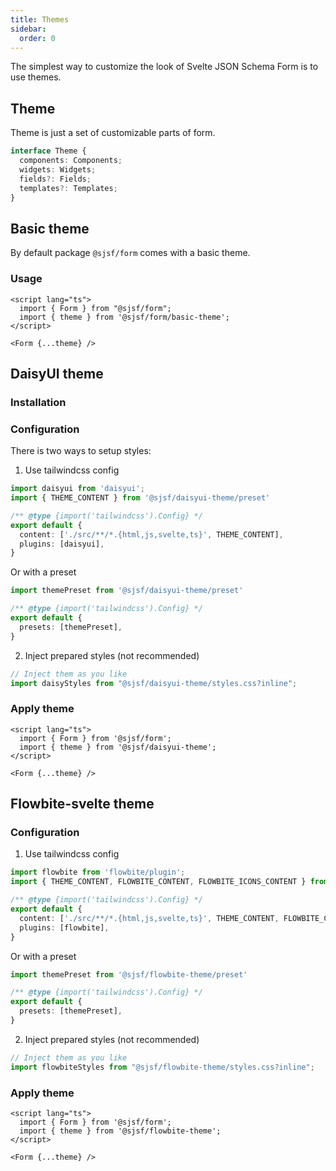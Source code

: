 ```yaml
---
title: Themes
sidebar:
  order: 0
---
```



The simplest way to customize the look of Svelte JSON Schema Form is to use themes.

## Theme

Theme is just a set of customizable parts of form.

```typescript
interface Theme {
  components: Components;
  widgets: Widgets;
  fields?: Fields;
  templates?: Templates;
}
```

## Basic theme

By default package `@sjsf/form` comes with a basic theme.

### Usage

```svelte
<script lang="ts">
  import { Form } from "@sjsf/form";
  import { theme } from '@sjsf/form/basic-theme';
</script>

<Form {...theme} />
```

## DaisyUI theme

### Installation

<Npm pkg="@sjsf/form @sjsf/daisyui-theme" />

### Configuration

There is two ways to setup styles:

1. Use tailwindcss config

```typescript
import daisyui from 'daisyui';
import { THEME_CONTENT } from '@sjsf/daisyui-theme/preset'

/** @type {import('tailwindcss').Config} */
export default {
  content: ['./src/**/*.{html,js,svelte,ts}', THEME_CONTENT],
  plugins: [daisyui],
}
```

Or with a preset

```typescript
import themePreset from '@sjsf/daisyui-theme/preset'

/** @type {import('tailwindcss').Config} */
export default {
  presets: [themePreset],
}
```

2. Inject prepared styles (not recommended)

```typescript
// Inject them as you like
import daisyStyles from "@sjsf/daisyui-theme/styles.css?inline";
```

### Apply theme

```svelte
<script lang="ts">
  import { Form } from '@sjsf/form';
  import { theme } from '@sjsf/daisyui-theme';
</script>

<Form {...theme} />
```

## Flowbite-svelte theme

<Npm pkg="@sjsf/form @sjsf/flowbite-theme" />

### Configuration

1. Use tailwindcss config

```typescript
import flowbite from 'flowbite/plugin';
import { THEME_CONTENT, FLOWBITE_CONTENT, FLOWBITE_ICONS_CONTENT } from '@sjsf/flowbite-theme/preset'

/** @type {import('tailwindcss').Config} */
export default {
  content: ['./src/**/*.{html,js,svelte,ts}', THEME_CONTENT, FLOWBITE_CONTENT, FLOWBITE_ICONS_CONTENT],
  plugins: [flowbite],
}
```

Or with a preset

```typescript
import themePreset from '@sjsf/flowbite-theme/preset'

/** @type {import('tailwindcss').Config} */
export default {
  presets: [themePreset],
}
```

2. Inject prepared styles (not recommended)

```typescript
// Inject them as you like
import flowbiteStyles from "@sjsf/flowbite-theme/styles.css?inline";
```

### Apply theme

```svelte
<script lang="ts">
  import { Form } from '@sjsf/form';
  import { theme } from '@sjsf/flowbite-theme';
</script>

<Form {...theme} />
```
